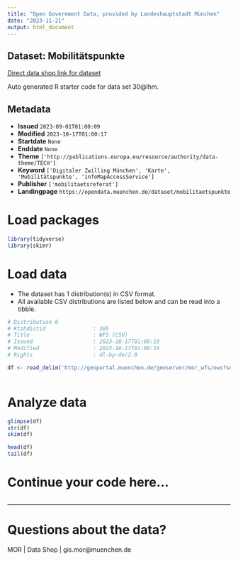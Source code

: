 ```yaml
---
title: "Open Government Data, provided by Landeshauptstadt München"
date: "2023-11-21"
output: html_document
---
```


## Dataset: Mobilitätspunkte

[Direct data shop link for dataset](https://opendata.muenchen.de/dataset/mobilitaetspunkte)

Auto generated R starter code for data set 30@lhm.

## Metadata

- **Issued** `2023-09-01T01:00:09`
- **Modified** `2023-10-17T01:00:17`
- **Startdate** `None`
- **Enddate** `None`
- **Theme** `['http://publications.europa.eu/resource/authority/data-theme/TECH']`
- **Keyword** `['Digitaler Zwilling München', 'Karte', 'Mobilitätspunkte', 'infoMapAccessService']`
- **Publisher** `['mobilitaetsreferat']`
- **Landingpage** `https://opendata.muenchen.de/dataset/mobilitaetspunkte`


# Load packages

```r

library(tidyverse)
library(skimr)

```

# Load data

-   The dataset has 1 distribution(s) in CSV format.
-   All available CSV distributions are listed below and can be read into a tibble.

```r

# Distribution 0
# Ktzhdistid               : 305
# Title                    : WFS (CSV)
# Issued                   : 2023-10-17T01:00:19
# Modified                 : 2023-10-17T01:00:19
# Rights                   : dl-by-de/2.0

df <- read_delim('http://geoportal.muenchen.de/geoserver/mor_wfs/ows?service=WFS&amp;version=1.1.0&amp;request=GetFeature&amp;typeName=mor_wfs:mobilitaetspunkte&amp;outputFormat=csv')



```

# Analyze data

```r

glimpse(df)
str(df)
skim(df)

head(df)
tail(df)

```

# Continue your code here...

```r

```

------------------------------------------------------------------------

# Questions about the data?

MOR | Data Shop | gis.mor@muenchen.de
